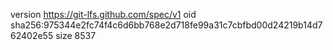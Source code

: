 version https://git-lfs.github.com/spec/v1
oid sha256:975344e2fc74f4c6d6bb768e2d718fe99a31c7cbfbd00d24219b14d762402e55
size 8537
